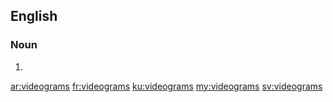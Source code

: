 ==English==

===Noun===
{{head|en|plural}}

# {{plural of|videogram|lang=en}}

[[ar:videograms]]
[[fr:videograms]]
[[ku:videograms]]
[[my:videograms]]
[[sv:videograms]]